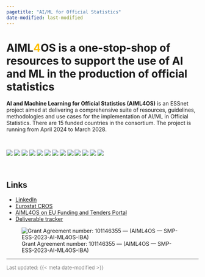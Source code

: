 ```yaml
---
pagetitle: "AI/ML for Official Statistics"
date-modified: last-modified
---
```


# **AIML<span style="color: #FFC000">4</span>OS** is a one-stop-shop of resources to support the use of AI and ML in the production of official statistics

**AI and Machine Learning for Official Statistics (AIML4OS)** is an ESSnet project aimed at delivering a comprehensive suite of resources, guidelines, methodologies and use cases for the implementation of AI/ML in Official Statistics. There are 15 funded countries in the consortium. The project is running from April 2024 to March 2028.

<br>

```{=html}

<div class="icon-grid">
  <a href="wp_landing_page.qmd"><img src="images/wp1.jpg"></a>
  <a href="wp_landing_page.qmd"><img src="images/wp2.jpg"></a>
  <a href="wp_landing_page.qmd"><img src="images/wp3.jpg"></a>
  <a href="wp_landing_page.qmd"><img src="images/wp4.jpg"></a>
  <a href="wp_landing_page.qmd"><img src="images/wp5.jpg"></a>
  <a href="knowledge_repository.qmd"><img src="images/wp6.jpg"></a>
  <a href="wp_landing_page.qmd"><img src="images/wp7.jpg"></a>
  <a href="wp_landing_page.qmd"><img src="images/wp8.jpg"></a>
  <a href="wp_landing_page.qmd"><img src="images/wp9.jpg"></a>
  <a href="text_to_code.qmd"><img src="images/wp10.jpg"></a>
  <a href="wp_landing_page.qmd"><img src="images/wp11.jpg"></a>
  <a href="wp_landing_page.qmd"><img src="images/wp12.jpg"></a>
  <a href="wp_landing_page.qmd"><img src="images/wp13.jpg"></a>
</div>

```

<br>

## Links

- [LinkedIn](https://www.linkedin.com/company/essnet-aiml4os/){target="_blank"}
- [Eurostat CROS](https://cros.ec.europa.eu/dashboard/aiml4os){target="_blank"}
- [AIML4OS on EU Funding and Tenders Portal](https://ec.europa.eu/info/funding-tenders/opportunities/portal/screen/opportunities/projects-details/43252476/101146355/SMP?order=DESC&pageNumber=1&pageSize=10&sortBy=es_SortDate&keywords=aiml4os){target="_blank"}
- [Deliverable tracker](https://aiml4os.shinyapps.io/project_tracker){target="_blank"}

![Grant Agreement number: 101146355 — (AIML4OS — SMP-ESS-2023-AI-ML4OS-IBA)](images/eurostat_funding.png){style="max-width: 100%; height: auto;"}


---

<span style ="color:grey; font-size: 13px;">
  Last updated: {{< meta date-modified >}}
</span>
